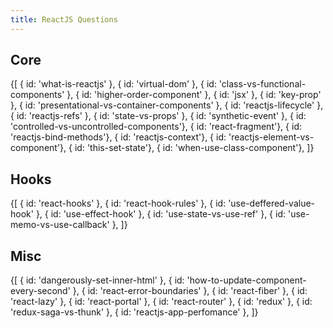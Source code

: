 ```yaml
---
title: ReactJS Questions
---
```



## Core

<List path="questions/reactjs/">
	{[
		{ id: 'what-is-reactjs' },
		{ id: 'virtual-dom' },
		{ id: 'class-vs-functional-components' },
		{ id: 'higher-order-component' },
		{ id: 'jsx' },
		{ id: 'key-prop' },
		{ id: 'presentational-vs-container-components' },
		{ id: 'reactjs-lifecycle' },
		{ id: 'reactjs-refs' },
		{ id: 'state-vs-props' },
		{ id: 'synthetic-event' },
		{ id: 'controlled-vs-uncontrolled-components'},
		{ id: 'react-fragment'},
		{ id: 'reactjs-bind-methods'},
		{ id: 'reactjs-context'},
		{ id: 'reactjs-element-vs-component'},
		{ id: 'this-set-state'},
		{ id: 'when-use-class-component'},
    ]}

</List>

## Hooks

<List path="questions/reactjs/">
	{[
		{ id: 'react-hooks' },
		{ id: 'react-hook-rules' },
		{ id: 'use-deffered-value-hook' },
		{ id: 'use-effect-hook' },
		{ id: 'use-state-vs-use-ref' },
		{ id: 'use-memo-vs-use-callback' },
	]}
</List>

## Misc

<List path="questions/reactjs/">
	{[
		{ id: 'dangerously-set-inner-html' },
		{ id: 'how-to-update-component-every-second' },
		{ id: 'react-error-boundaries' },
		{ id: 'react-fiber' },
		{ id: 'react-lazy' },
		{ id: 'react-portal' },
		{ id: 'react-router' },
		{ id: 'redux' },
		{ id: 'redux-saga-vs-thunk' },
		{ id: 'reactjs-app-perfomance' },
	]}
</List>
